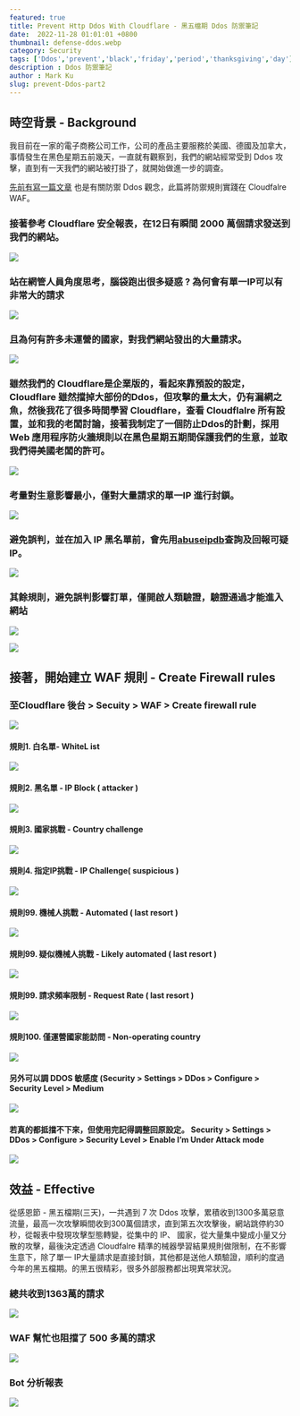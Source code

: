 ```yaml
---
featured: true
title: Prevent Http Ddos With Cloudflare - 黑五檔期 Ddos 防禦筆記
date:  2022-11-28 01:01:01 +0800
thumbnail: defense-ddos.webp
category: Security
tags: ['Ddos','prevent','black','friday','period','thanksgiving','day']
description : Ddos 防禦筆記
author : Mark Ku
slug: prevent-Ddos-part2
---
```


## 時空背景 - Background
我目前在一家的電子商務公司工作，公司的產品主要服務於美國、德國及加拿大，事情發生在黑色星期五前幾天，一直就有觀察到，我們的網站經常受到 Ddos 攻擊，直到有一天我們的網站被打掛了，就開始做進一步的調查。

[先前有寫一篇文章](https://blog.markkulab.net/2022/01/16/prevent-ddos/) 也是有關防禦 Ddos 觀念，此篇將防禦規則實踐在 Cloudfalre WAF。

### 接著參考 Cloudflare 安全報表，在12日有瞬間 2000 萬個請求發送到我們的網站。
![](https://i.imgur.com/nANZAqj.png)

### 站在網管人員角度思考，腦袋跑出很多疑惑 ? 為何會有單一IP可以有非常大的請求
![](https://i.imgur.com/ZZcMKIn.png)

### 且為何有許多未運營的國家，對我們網站發出的大量請求。
![](https://i.imgur.com/fd3Hjn1.png)

### 雖然我們的 Cloudflare是企業版的，看起來靠預設的設定，Cloudflare 雖然擋掉大部份的Ddos，但攻擊的量太大，仍有漏網之魚，然後我花了很多時間學習 Cloudflare，查看 Cloudflalre 所有設置，並和我的老闆討論，接著我制定了一個防止Ddos的計劃，採用 Web 應用程序防火牆規則以在黑色星期五期間保護我們的生意，並取我們得美國老闆的許可。
![](https://i.imgur.com/Gd5SfbS.png)

### 考量對生意影響最小，僅對大量請求的單一IP 進行封鎖。
![](https://i.imgur.com/DhNvfeN.png)

### 避免誤判，並在加入 IP 黑名單前，會先用[abuseipdb](https://www.abuseipdb.com/check/34.121.210.98)查詢及回報可疑 IP。
![](https://i.imgur.com/m3kgWmU.png)

### 其餘規則，避免誤判影響訂單，僅開啟人類驗證，驗證通過才能進入網站
![](https://i.imgur.com/icKvFKYl.png)

![](https://i.imgur.com/ZrxS5ZUl.png)

## 接著，開始建立 WAF 規則 - Create Firewall rules
### 至Cloudflare 後台 > Secuity > WAF > Create firewall rule
![](https://i.imgur.com/W9JrIh1.png)

#### 規則1. 白名單- WhiteL ist
![](https://i.imgur.com/jCN1Q5Q.png)

#### 規則2. 黑名單 - IP Block ( attacker )
![](https://i.imgur.com/CggFyEH.png)

#### 規則3. 國家挑戰 - Country challenge
![](https://i.imgur.com/CnZ7q6V.png)

#### 規則4. 指定IP挑戰 - IP Challenge( suspicious )
![](https://i.imgur.com/4dMWWvS.png)

#### 規則99. 機械人挑戰 - Automated ( last resort )
![](https://i.imgur.com/b8SdAzv.png)

#### 規則99. 疑似機械人挑戰 - Likely automated ( last resort )
![](https://i.imgur.com/1PDyWAK.png)

#### 規則99. 請求頻率限制 - Request Rate ( last resort )
![](https://i.imgur.com/7yXmDJ1.png)

#### 規則100. 僅運營國家能訪問 - Non-operating country
![](https://i.imgur.com/ktMCQCe.png)

#### 另外可以調 DDOS 敏感度  (Security > Settings > DDos > Configure > Security Level > Medium
![](https://i.imgur.com/QfPWICC.png)

#### 若真的都抵擋不下來，但使用完記得調整回原設定。 Security > Settings > DDos > Configure > Security Level > Enable I’m Under Attack mode
![](https://i.imgur.com/jOQpWzY.png)

## 效益 - Effective
從感恩節 - 黑五檔期(三天)，一共遇到 7 次 Ddos 攻擊，累積收到1300多萬惡意流量，最高一次攻擊瞬間收到300萬個請求，直到第五次攻擊後，網站跳停約30秒，從報表中發現攻擊型態轉變，從集中的 IP、 國家，從大量集中變成小量又分散的攻擊，最後決定透過 Cloudfalre 精準的械器學習結果規則做限制，在不影響生意下，除了單一 IP大量請求是直接封鎖，其他都是送他人類驗證，順利的度過今年的黑五檔期。的黑五很精彩，很多外部服務都出現異常狀況。

### 總共收到1363萬的請求
![](https://i.imgur.com/RZijw3y.png)

### WAF 幫忙也阻擋了 500 多萬的請求
![](https://i.imgur.com/yLnNpgS.png)

### Bot 分析報表
![](https://i.imgur.com/q9OEuh6.png)

